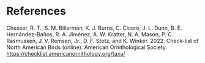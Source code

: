 # References {.unnumbered}

::: {#refs}
:::


Chesser, R. T., S. M. Billerman, K. J. Burns, C. Cicero, J. L. Dunn, B. E. Hernández-Baños, R. A. Jiménez, A. W. Kratter, N. A. Mason, P. C. Rasmussen, J. V. Remsen, Jr., D. F. Stotz, and K. Winker. 2022. Check-list of North American Birds (online). American Ornithological Society. [https://checklist.americanornithology.org/taxa/](https://checklist.americanornithology.org/taxa/)